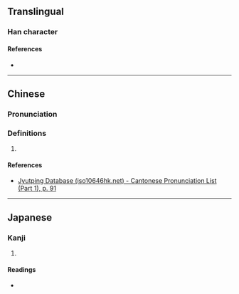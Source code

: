 {{character info/new}}
==Translingual==

===Han character===
{{Han char|rn=37|rad=大|as=05|sn=8|four=|canj=KSS|ids=⿱大巨}}

====References====
* {{Han ref|kx=0250.270|dkj=05888|dj=0510.250|hdz=10529.100|uh=5946|ud=22854}}

----

==Chinese==
{{zh-forms}}

===Pronunciation===
{{zh-pron
|m=quǎn
|c=gyun6
|mc=y
|oc=y
|cat=
}}

===Definitions===
{{zh-hanzi}}

# {{rfdef|lang=zh}}

====References====
* [http://www.iso10646hk.net/jp/document/download.jsp Jyutping Database (iso10646hk.net) - Cantonese Pronunciation List (Part 1), p. 91]

----

==Japanese==

===Kanji===
{{ja-kanji|grade=|rs=大05}}

# {{defn|lang=ja|sort=大05}}

====Readings====
* {{ja-readings|on=けん, がん|kun=お.おき.い}}